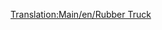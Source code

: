 [[Translation:Main/en/Rubber Truck]]{{Template:<!--Trains_Carriages_new-->wagony/Pl
|Picture=[[File:en/Rubbertruck.png]]
|Name=Wagon na kauczuk
|NormalCost=£1,083 ($2,166)
|NormalWeight=19 / 40 t
|NormalCapacity=21,000 litrów kauczuku
|MonoCost="
|MonoWeight=19 / 45 t
|MonoCapacity=26,000 litres of rubber
|MagCost="
|MagWeight=19 / 47 t
|MagCapacity=28,000 litres of rubber
|Description=[[Main/pl/Kauczuk|Kauczuk]] jest transportowany tym 'frachtem' <small>''( truck)''</small> do [[Main/pl/Plantacja kauczuku|plantacji]] - upraw <small>''(good-plants)'</small> w klimacie tropikalnym.
}}